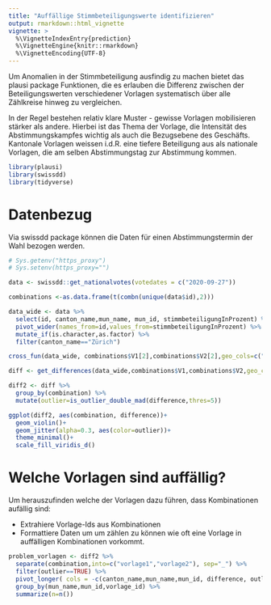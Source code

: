 ```yaml
---
title: "Auffällige Stimmbeteiligungswerte identifizieren"
output: rmarkdown::html_vignette
vignette: >
  %\VignetteIndexEntry{prediction}
  %\VignetteEngine{knitr::rmarkdown}
  %\VignetteEncoding{UTF-8}
---
```


Um Anomalien in der Stimmbeteiligung ausfindig zu machen bietet das plausi package Funktionen, die es erlauben die Differenz zwischen der Beteiligungswerten verschiedener Vorlagen systematisch über alle Zählkreise hinweg zu vergleichen.

In der Regel bestehen relativ klare Muster - gewisse Vorlagen mobilisieren stärker als andere. Hierbei ist das Thema der Vorlage, die Intensität des Abstimmungskampfes wichtig als auch die Bezugsebene des Geschäfts. Kantonale Vorlagen weissen i.d.R. eine tiefere Beteiligung aus als nationale Vorlagen, die am selben Abstimmungstag zur Abstimmung kommen.

```r
library(plausi)
library(swissdd)
library(tidyverse)
```
# Datenbezug
Via swissdd package können die Daten für einen Abstimmungstermin der Wahl bezogen werden. 
```r

# Sys.getenv("https_proxy")
# Sys.setenv(https_proxy="")

data <- swissdd::get_nationalvotes(votedates = c("2020-09-27"))

combinations <-as.data.frame(t(combn(unique(data$id),2)))

data_wide <- data %>% 
  select(id, canton_name,mun_name, mun_id, stimmbeteiligungInProzent) %>% 
  pivot_wider(names_from=id,values_from=stimmbeteiligungInProzent) %>% 
  mutate_if(is.character,as.factor) %>% 
  filter(canton_name=="Zürich")

cross_fun(data_wide, combinations$V1[2],combinations$V2[2],geo_cols=c("canton_name","mun_name","mun_id"))

diff <- get_differences(data_wide,combinations$V1,combinations$V2,geo_cols=c("canton_name","mun_name","mun_id")) 
```


```r
diff2 <- diff %>% 
  group_by(combination) %>% 
  mutate(outlier=is_outlier_double_mad(difference,thres=5))
```


```r
ggplot(diff2, aes(combination, difference))+
  geom_violin()+
  geom_jitter(alpha=0.3, aes(color=outlier))+
  theme_minimal()+
  scale_fill_viridis_d()

```


# Welche Vorlagen sind auffällig?

Um herauszufinden welche der Vorlagen dazu führen, dass Kombinationen aufällig sind:

- Extrahiere Vorlage-Ids aus Kombinationen
- Formattiere Daten um um zählen zu können wie oft eine Vorlage in auffälligen Kombinationen vorkommt.



```r

problem_vorlagen <- diff2 %>% 
  separate(combination,into=c("vorlage1","vorlage2"), sep="_") %>% 
  filter(outlier==TRUE) %>% 
  pivot_longer( cols = -c(canton_name,mun_name,mun_id, difference, outlier), names_to="vorlage", values_to="vorlage_id") %>% 
  group_by(mun_name,mun_id,vorlage_id) %>% 
  summarize(n=n())
  

```

